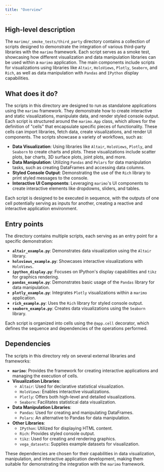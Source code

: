```yaml
---
title: "Overview"
---
```


## High-level description

The `marimo/_smoke_tests/third_party` directory contains a collection of scripts designed to demonstrate the integration of various third-party libraries with the `marimo` framework. Each script serves as a smoke test, showcasing how different visualization and data manipulation libraries can be used within a `marimo` application. The main components include scripts for visualizations using libraries like `Altair`, `HoloViews`, `Plotly`, `Seaborn`, and `Rich`, as well as data manipulation with `Pandas` and `IPython` display capabilities.

## What does it do?

The scripts in this directory are designed to run as standalone applications using the `marimo` framework. They demonstrate how to create interactive and static visualizations, manipulate data, and render styled console output. Each script is structured around the `marimo.App` class, which allows for the definition of "cells" that encapsulate specific pieces of functionality. These cells can import libraries, fetch data, create visualizations, and render UI components. The scripts showcase a variety of workflows, such as:

- **Data Visualization**: Using libraries like `Altair`, `HoloViews`, `Plotly`, and `Seaborn` to create charts and plots. These visualizations include scatter plots, bar charts, 3D surface plots, joint plots, and more.
- **Data Manipulation**: Utilizing `Pandas` and `Polars` for data manipulation tasks, such as creating DataFrames and accessing data columns.
- **Styled Console Output**: Demonstrating the use of the `Rich` library to print styled messages to the console.
- **Interactive UI Components**: Leveraging `marimo`'s UI components to create interactive elements like dropdowns, sliders, and tables.

Each script is designed to be executed in sequence, with the outputs of one cell potentially serving as inputs for another, creating a reactive and interactive application environment.

## Entry points

The directory contains multiple scripts, each serving as an entry point for a specific demonstration:

- **`altair_example.py`**: Demonstrates data visualization using the `Altair` library.
- **`holoviews_example.py`**: Showcases interactive visualizations with `HoloViews`.
- **`ipython_display.py`**: Focuses on IPython's display capabilities and `tikz` for graphics rendering.
- **`pandas_example.py`**: Demonstrates basic usage of the `Pandas` library for data manipulation.
- **`plotly_example.py`**: Integrates `Plotly` visualizations within a `marimo` application.
- **`rich_example.py`**: Uses the `Rich` library for styled console output.
- **`seaborn_example.py`**: Creates data visualizations using the `Seaborn` library.

Each script is organized into cells using the `@app.cell` decorator, which defines the sequence and dependencies of the operations performed.

## Dependencies

The scripts in this directory rely on several external libraries and frameworks:

- **`marimo`**: Provides the framework for creating interactive applications and managing the execution of cells.
- **Visualization Libraries**:
  - `Altair`: Used for declarative statistical visualization.
  - `HoloViews`: Enables interactive visualizations.
  - `Plotly`: Offers both high-level and detailed visualizations.
  - `Seaborn`: Facilitates statistical data visualization.
- **Data Manipulation Libraries**:
  - `Pandas`: Used for creating and manipulating DataFrames.
  - `Polars`: An alternative to Pandas for data manipulation.
- **Other Libraries**:
  - `IPython`: Utilized for displaying HTML content.
  - `Rich`: Provides styled console output.
  - `tikz`: Used for creating and rendering graphics.
  - `vega_datasets`: Supplies example datasets for visualization.

These dependencies are chosen for their capabilities in data visualization, manipulation, and interactive application development, making them suitable for demonstrating the integration with the `marimo` framework.